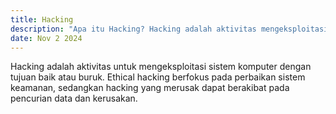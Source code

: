 ---
title: Hacking  
description: "Apa itu Hacking? Hacking adalah aktivitas mengeksploitasi sistem komputer untuk mendapatkan akses yang tidak sah atau merusak sistem tersebut."  
date: Nov 2 2024  
---  
Hacking adalah aktivitas untuk mengeksploitasi sistem komputer dengan tujuan baik atau buruk. Ethical hacking berfokus pada perbaikan sistem keamanan, sedangkan hacking yang merusak dapat berakibat pada pencurian data dan kerusakan.
